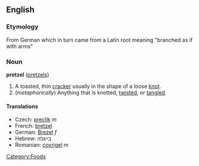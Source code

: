 ==English==

===Etymology===
From German which in turn came from a Latin root meaning "branched as if with arms"

===Noun===
'''pretzel''' ([[pretzels]])
{{wikipedia}}
# A toasted, thin [[cracker]] usually in the shape of a loose [[knot]].
#(''metaphorically'') Anything that is knotted, [[twist]]ed, or [[tangle]]d.

====Translations====
*Czech: [[preclík]] ''m''
*French: [[bretzel]]
*German: [[Brezel]] ''f''
*Hebrew: בייגלה
*Romanian: [[covrigel]] ''m''

[[Category:Foods]]